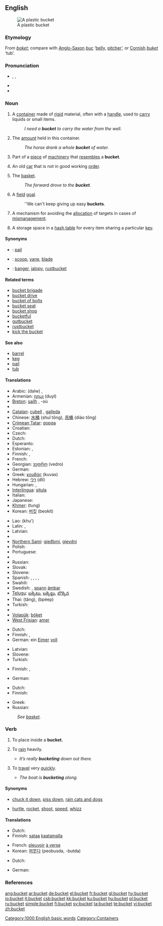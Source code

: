 ==English==

[[Image:Balde.PNG|thumb|A plastic bucket]]

===Etymology===
From {{OE.}} ''[[boket]]''; compare with [[Anglo-Saxon]] ''[[buc]]'' ‘[[belly]], [[pitcher]]’, or [[Cornish]] ''[[buket]]'' ‘tub’.

===Pronunciation===
* {{enPR|bûk'ĭt}}, {{IPA|/ˈbʌkɪt/}}, {{SAMPA|/'bVkIt/}}
* {{audio|en-us-bucket.ogg|Audio (US)}}
* {{rhymes|ʌkɪt}}

===Noun===
{{en-noun}}

# A [[container]] made of [[rigid]] material, often with a [[handle]], used to [[carry]] liquids or small items.
#: ''I need a '''bucket''' to carry the water from the well.''
# The [[amount]] held in this container.
#: ''The horse drank a whole '''bucket''' of water.''
# Part of a [[piece]] of [[machinery]] that [[resemble]]s a '''bucket'''.
# {{slang}} An old [[car]] that is not in good working [[order]].
# {{basketball|informal}} The [[basket]].
#: ''The forward drove to the '''bucket'''.''
# {{basketball|informal}} A [[field]] [[goal]].
#: ''We can't keep giving up easy '''buckets'''.
# {{context|variation management}} A mechanism for avoiding the [[allocation]] of targets in cases of [[mismanagement]].
# {{computing}} A storage space in a [[hash table]] for every item sharing a particular [[key]].

====Synonyms====
* {{italbrac|container}}: [[pail]]
* {{italbrac|piece of machinery}}: [[scoop]], [[vane]], [[blade]]
* {{italbrac|old car}}: [[banger]], [[jalopy]], [[rustbucket]]

====Related terms====
* [[bucket brigade]]
* [[bucket drive]]
* [[bucket of bolts]]
* [[bucket seat]]
* [[bucket shop]]
* [[bucketful]]
* [[gutbucket]]
* [[rustbucket]]
* [[kick the bucket]]

====See also====
* [[barrel]]
* [[keg]]
* [[pail]]
* [[tub]]

====Translations====
{{trans-top|container}}
* Arabic: {{Arab|[[دلو|دَلْوٌ]]}} (dalw) {{m}}, {{Arab|[[سطل|سَطْل]]}} {{IPAchar|(saʈl)}} {{m}}
* Armenian: [[դույլ]] (duyl)
* [[Breton]]: [[sailh]] {{f}}, -où {{p}}
* {{trreq|Burmese}}
* [[Catalan]]: [[cubell]] {{m}}, [[galleda]] {{f}}
* Chinese: [[水桶]] (shuǐ tǒng), [[吊桶]] (diào tǒng)
* [[Crimean Tatar]]: [[qopqa]]
* Croatian: {{t-|hr|kabao|m}}
* Czech: {{t-|cs|kýbl|m}}
* Dutch: {{t+|nl|emmer|m}}
* Esperanto: {{t-|eo|sitelo|xs=Esperanto}}
* Estonian: {{t-|et|ämber}}, {{t+|et|pang}}
* Finnish: {{t+|fi|ämpäri}}, {{t+|fi|sanko}}
* French: {{t+|fr|seau|m}}
* Georgian: [[ვედრო]] (vedro)
* German: {{t+|de|Eimer|m}}
* Greek: [[κουβάς]] (kuvas) {{m}}
* Hebrew: [[דלי]] (dli) {{m}}
* Hungarian: {{t+|hu|vödör}}, {{t-|hu|veder}}
* [[Interlingua]]: [[situla#Interlingua|situla]]
* Italian: {{t+|it|secchio|m}}
* Japanese: {{t-|ja|バケツ|tr=baketsu|sc=Jpan}}
* [[Khmer]]: {{Khmr|[[ថាំង]]}} (tung)
* Korean: [[버킷]] (beokit)
{{trans-mid}}
* Lao: {{Laoo|[[ຄຸ]]}} (khu')
* Latin: {{t-|la|situla|f}}, {{t-|la|hama|f}}
* Latvian: {{t-|lv|spainis|m|xs=Latvian}}
* {{trreq|Maltese}}
* [[Northern Sami]]: [[gieđbmi]], [[gievdni]]
* Polish: {{t-|pl|wiadro|n}}
* Portuguese: {{t+|pt|balde|m}}
* {{trreq|Romanian}}
* Russian: {{t+|ru|ведро|n|tr=vedró|sc=Cyrl}}
* Slovak: {{t-|sk|vedro}}
* Slovene: {{t+|sl|vedro|n}}
* Spanish: {{t+|es|balde|m}} {{italbrac|Costa Rica|Dominican Republic|Eastern Cuba|Panama|Puerto Rico|South America|Spain's Canary Islands}}, {{t-|es|cubeta|m}} {{italbrac|El Salvador|Guatemala|Honduras|Mexico|Nicaragua}}, {{t-|es|cubo|m}} {{italbrac|Spain standard usage|Cuban standard usage}}, {{t-|es|pozal|m}} {{italbrac|Northern Spain|specifically Aragon and Navarra}}, {{t-|es|tobo|m}} {{italbrac|Venezuela}}
* Swahili: {{t-|sw|ndoo|xs=Swahili}}
* Swedish: {{t+|sv|hink|c}}, [[spann]] {{c}} [[ämbar]]
* [[Telugu]]: [[బక్కెటు]], [[బక్కెట్టు]], [[బొక్కెన]]
* Thai: {{Thai|[[ถัง]]}} (tăng), {{Thai|[[ปี๊บ]]}} (bpéep)
* Turkish: {{t+|tr|kova}}
* {{trreq|Vietnamese}}
* [[Volapük]]: [[böket]]
* [[West Frisian]]: [[amer#West Frisian|amer]]
{{trans-bottom}}

{{trans-top|amount held in this container}}
* Dutch: {{t+|nl|emmer|m}}
* Finnish: {{t-|fi|ämpärillinen}}, {{t-|fi|sangollinen}}
* German: ein [[Eimer]] [[voll]] {{m}}
{{trans-mid}}
* Latvian: {{t-|lv|spainis|m|xs=Latvian}}
* Slovene: {{t+|sl|vedro|n}}
* Turkish: {{t+|tr|kova}}
{{trans-bottom}}

{{trans-top|part of piece of machinery}}
* Finnish: {{t-|fi|kauha}}, {{t+|fi|siipi}}
{{trans-mid}}
* German: {{t+|de|Schaufel|f}}
{{trans-bottom}}

{{trans-top|old car}}
* Dutch: {{t|nl|rammelkar|f}}
* Finnish: {{t-|fi|kottero}}
{{trans-mid}}
* Greek: {{t+|el|σακαράκα|f|tr=sakaraka|sc=Grek}}
* Russian: {{t+|ru|ведро|n|tr=vedró|sc=Cyrl}}
{{trans-bottom}}

{{trans-top|basketball: basket}}
: ''See [[basket]].''
{{trans-bottom}}

===Verb===
{{en-verb}}

# {{transitive}}  To place inside a '''bucket.'''
# {{intransitive}} {{informal}} To [[rain]] heavily.
#* ''It’s really '''bucketing''' down out there.''
# {{intransitive}} {{informal}} To [[travel]] very [[quick]]ly.
#* ''The boat is '''bucketing''' along.''

====Synonyms====
* {{sense|rain heavily}} [[chuck it down]], [[piss down]], [[rain cats and dogs]]
* {{sense|travel very quickly}} [[hurtle]], [[rocket]], [[shoot]], [[speed]], [[whizz]]

====Translations====
{{trans-top|rain heavily}}
* Dutch: {{t|nl|plenzen}}
* Finnish: [[sataa]] [[kaatamalla]]
{{trans-mid}}
* French: [[pleuvoir]] [[à verse]]
* Korean: [[퍼붓다]] (peobusda, -butda)
{{trans-bottom}}

{{trans-top|travel very quickly}}
* Dutch: {{t-|nl|vlammen}}
{{trans-mid}}
* German: {{t-|de|durchrütteln}}
{{trans-bottom}}

===References===
{{R:Webster 1913}}

[[Category:1000 English basic words]]
[[Category:Containers]]

[[ang:bucket]]
[[ar:bucket]]
[[de:bucket]]
[[el:bucket]]
[[fr:bucket]]
[[gl:bucket]]
[[hy:bucket]]
[[io:bucket]]
[[it:bucket]]
[[csb:bucket]]
[[kk:bucket]]
[[ku:bucket]]
[[hu:bucket]]
[[pl:bucket]]
[[ru:bucket]]
[[simple:bucket]]
[[fi:bucket]]
[[sv:bucket]]
[[ta:bucket]]
[[te:bucket]]
[[vi:bucket]]
[[zh:bucket]]